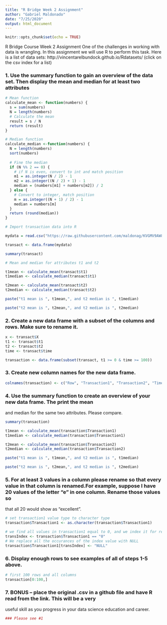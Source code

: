 ```yaml
---
title: "R Bridge Week 2 Assignment"
author: "Gabriel Maldonado"
date: "7/25/2020"
output: html_document
---
```


```r
knitr::opts_chunk$set(echo = TRUE)
```


R Bridge Course Week 2 Assignment
One of the challenges in working with data is wrangling. In this assignment we will use R to perform this
task.
Here is a list of data sets: http://vincentarelbundock.github.io/Rdatasets/ (click on the csv index for a
list)


### 1. Use the summary function to gain an overview of the data set. Then display the mean and median for at least two attributes

```r
# Mean function 
calculate_mean <- function(numbers) {
  s = sum(numbers)
  N = length(numbers)
  # Calculate the mean
  result = s / N
  return (result)
}

# Median function
calculate_median <-function(numbers) {
  N = length(numbers)
  sort(numbers)
  
  # Fine the median
  if (N %% 2 == 0) {
    # if N is even, convert to int and match position
    m1 = as.integer(N / 2) - 1
    m2 = as.integer((N / 2) + 1) - 1
    median = (numbers[m1] + numbers[m2]) / 2
  } else {
    # Convert to integer, match position
    m = as.integer((N + 1) / 2) - 1
    median = numbers[m]
  }
  return (round(median))
}

# Import transaction data into R

mydata = read.csv("https://raw.githubusercontent.com/maldonag/KVGMV9AW8U/master/CUNY-SPS/R%20Bridge/Week2/Homework2/Transact.csv")  # read csv file from Github

transact <- data.frame(mydata)

summary(transact)

# Mean and median for attributes t1 and t2

t1mean <- calculate_mean(transact$t1)
t1median <- calculate_median(transact$t1)

t2mean <- calculate_mean(transact$t2)
t2median <- calculate_median(transact$t2)

paste("t1 mean is ", t1mean,", and t2 median is ", t1median)

paste("t2 mean is ", t2mean,", and t2 median is ", t2median)
```

### 2. Create a new data frame with a subset of the columns and rows. Make sure to rename it.

```r

x <- transact$X
t1 <- transact$t1
t2 <- transact$t2
time <- transact$time

transaction <- data.frame(subset(transact, t1 >= 0 & time >= 100))

```


### 3. Create new column names for the new data frame.

```r
colnames(transaction) <- c("Row", "Transaction1", "Transaction2", "Time")

```


### 4. Use the summary function to create an overview of your new data frame. The print the mean
and median for the same two attributes. Please compare.

```r
summary(transaction)

t1mean <- calculate_mean(transaction$Transaction1)
t1median <- calculate_median(transaction$Transaction1)

t2mean <- calculate_mean(transaction$Transaction2)
t2median <- calculate_median(transaction$Transaction2)

paste("t1 mean is ", t1mean,", and t2 median is ", t1median)

paste("t2 mean is ", t2mean,", and t2 median is ", t2median)
```


### 5. For at least 3 values in a column please rename so that every value in that column is renamed.For example, suppose I have 20 values of the letter “e” in one column. Rename those values so
that all 20 would show as “excellent”.

```r

# set transaction1 value type to character type
transaction$Transaction1 <- as.character(transaction$Transaction1)

# we find all values in transaction1 equal to 0, and we index it for replacement
transIndex <- transaction$Transaction1 == "0"
# We replace all the occurances of the index value with NULL 
transaction$Transaction1[transIndex] <- "NULL"

```


### 6. Display enough rows to see examples of all of steps 1-5 above.

```r
# first 100 rows and all columns
transaction[0:100,]

```


### 7. BONUS – place the original .csv in a github file and have R read from the link. This will be a very
useful skill as you progress in your data science education and career.

```r
### Please see #1
```

